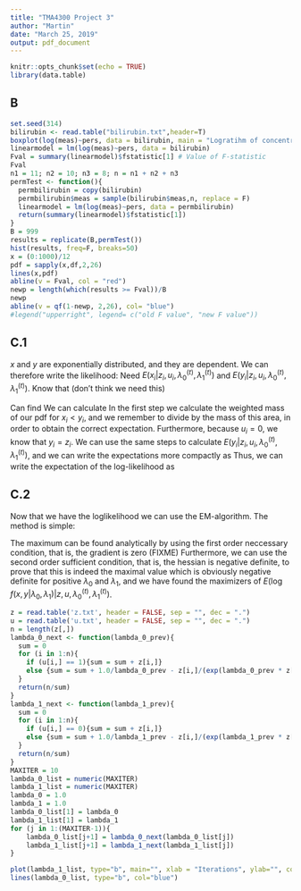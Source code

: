 ```yaml
---
title: "TMA4300 Project 3"
author: "Martin"
date: "March 25, 2019"
output: pdf_document
---
```


```r
knitr::opts_chunk$set(echo = TRUE)
library(data.table)
```

## B


```r
set.seed(314)
bilirubin <- read.table("bilirubin.txt",header=T)
boxplot(log(meas)~pers, data = bilirubin, main = "Logratihm of concentrations")
linearmodel = lm(log(meas)~pers, data = bilirubin)
Fval = summary(linearmodel)$fstatistic[1] # Value of F-statistic
Fval
n1 = 11; n2 = 10; n3 = 8; n = n1 + n2 + n3
permTest <- function(){
  permbilirubin = copy(bilirubin)
  permbilirubin$meas = sample(bilirubin$meas,n, replace = F)
  linearmodel = lm(log(meas)~pers, data = permbilirubin)
  return(summary(linearmodel)$fstatistic[1])
}
B = 999
results = replicate(B,permTest())
hist(results, freq=F, breaks=50)
x = (0:1000)/12
pdf = sapply(x,df,2,26)
lines(x,pdf)
abline(v = Fval, col = "red")
newp = length(which(results >= Fval))/B
newp
abline(v = qf(1-newp, 2,26), col= "blue")
#legend("upperright", legend= c("old F value", "new F value"))
```


## C.1
$x$ and $y$ are exponentially distributed, and they are dependent. We can therefore write the likelihood:
\begin{align*}
  f(x,y|\lambda_0,\lambda_1) = f(x|\lambda_0)f(y|\lambda_1) = \prod_i^n p(x_i|\lambda_0) \prod_i^n p(y_i|\lambda_1)\\
  \log f(x,y|\lambda_0,\lambda_1) = \sum_i^n \log p(x_i|\lambda_0) + \sum_i^n \log p(y_i|\lambda_1) \\
  = \sum_i^n \log \lambda_0 \exp(-\lambda_0 x_i) + \sum_i^n \log \lambda_1 \exp(-\lambda_1 y_i) = n(\log \lambda_0 + \log \lambda_1) - \lambda_0 \sum_i^n x_i - \lambda_1 \sum_i^n y_i \\
  E(\log f(x,y|\lambda_0,\lambda_1)|z,u,\lambda_0^{(t)},\lambda_1^{(t)}) = n(\log \lambda_0 + \log \lambda_1) - \lambda_0 \sum_i^n E(x_i|z_i,u_i,\lambda_0^{(t)},\lambda_1^{(t)}) - \lambda_1 \sum_i^n E(y_i|z_i,u_i,\lambda_0^{(t)},\lambda_1^{(t)})
\end{align*}
Need $E(x_i|z_i,u_i,\lambda_0^{(t)}, \lambda_1^{(t)})$ and $E(y_i|z_i,u_i,\lambda_0^{(t)}, \lambda_1^{(t)})$.
Know that (don't think we need this)
\begin{align*}
  p(z \le v) = p(\max\{x,y\} \le v) = p(x \le v) p(y \le v) = (1 - \exp(-\lambda_0 v))(1 - \exp(-\lambda_1 v)) \\
  p(z) = \frac{d}{dv} p(z \le v) = \lambda_0 \exp(-\lambda_0 z)(1- \exp(-\lambda_1 z)) + \lambda_1 \exp(-\lambda_1 z)(1- \exp(-\lambda_0 z)).
\end{align*}

Can find
\begin{align*}
  E(x_i|z_i,u_i,\lambda_0^{(t)}, \lambda_1^{(t)}) = \begin{cases} z_i, \quad &\text{if } u_i = 1 \\ E(x_i|z_i,u_i = 0,\lambda_0^{(t)}, \lambda_1^{(t)})  \quad &\text{if } u_i = 0 \end{cases}.
\end{align*}
We can calculate
\begin{align*}
E(x_i|z_i,u_i = 0,\lambda_0^{(t)}, \lambda_1^{(t)}) &= E(x_i|x_i < y_i) \\
&= \left(\int_0^{y_i} x_i \lambda_0^{(t)} \exp(-\lambda_0^{(t)}x_i)\right)\big/\left(\int_0^{y_i} x_i \lambda_0^{(t)} \exp(-\lambda_0^{(t)}x_i)\right) \\
&= \frac{1- \exp(-\lambda_0^{(t)}y_i)(\lambda_0^{(t)}y_i + 1)}{\lambda_0^{(t)}(1- \exp(-\lambda_0^{(t)}y_i))}\\
&= \frac{\exp(\lambda_0^{(t)}y_i) - (\lambda_0^{(t)}y_i + 1)}{\lambda_0^{(t)}(\exp(\lambda_0^{(t)}y_i) - 1)} \\
&= \frac{1}{\lambda_0^{(t)}} - \frac{y_i}{\exp(\lambda_0^{(t)}y_i) - 1)} \\
&= \frac{1}{\lambda_0^{(t)}} - \frac{z_i}{\exp(\lambda_0^{(t)}z_i) - 1)}.
\end{align*}
In the first step we calculate the weighted mass of our pdf for $x_i < y_i$, and we remember to divide by the mass of this area, in order to obtain the correct expectation. Furthermore, because $u_i = 0$, we know that $y_i = z_i$. We can use the same steps to calculate $E(y_i|z_i,u_i,\lambda_0^{(t)}, \lambda_1^{(t)})$, and we can write the expectations more compactly as
\begin{align*}
E(x_i|z_i,u_i,\lambda_0^{(t)}, \lambda_1^{(t)}) &= u_iz_i +(1-u_i)\left(\frac{1}{\lambda_0^{(t)}} - \frac{z_i}{\exp(\lambda_0^{(t)}z_i) - 1)}\right) \\
E(y_i|z_i,u_i,\lambda_0^{(t)}, \lambda_1^{(t)}) &= (1-u_i)z_i +u_i\left(\frac{1}{\lambda_1^{(t)}} - \frac{z_i}{\exp(\lambda_1^{(t)}z_i) - 1)}\right).
\end{align*}
Thus, we can write the expectation of the log-likelihood as
\begin{align*}
E(\log f(x,y|\lambda_0,\lambda_1)|z,u,\lambda_0^{(t)},\lambda_1^{(t)}) = n(\log \lambda_0 + \log \lambda_1) &-\lambda_0 \sum_i^n u_iz_i +(1-u_i)\left(\frac{1}{\lambda_0^{(t)}} - \frac{z_i}{\exp(\lambda_0^{(t)}z_i) - 1)}\right)\\
&- \lambda_1 \sum_i^n (1-u_i)z_i +u_i\left(\frac{1}{\lambda_1^{(t)}} - \frac{z_i}{\exp(\lambda_1^{(t)}z_i) - 1)}\right))
\end{align*}

## C.2

Now that we have the loglikelihood we can use the EM-algorithm. The method is simple:
\begin{itemize}
\item Choose initial values $(\lambda_0^{(0)},\lambda_1^{(0)})$
\item Maximize $E(\log f(x,y|\lambda_0,\lambda_1)|z,u,\lambda_0^{(t)},\lambda_1^{(t)})$ wrt to $(\lambda_0,\lambda_1)$, and choose this as $(\lambda_0^{(t+1)},\lambda_1^{(t+1)})$
\item Iterate until convergence
\end{itemize}
The maximum can be found analytically by using the first order neccessary condition, that is, the gradient is zero (FIXME)
\begin{align*}
\nabla E(\log f(x,y|\lambda_0,\lambda_1)|z,u,\lambda_0^{(t)},\lambda_1^{(t)}) = 0 \\
\implies \frac{n}{\lambda_0} - \sum_i^n u_iz_i +(1-u_i)\left(\frac{1}{\lambda_0^{(t)}} - \frac{z_i}{\exp(\lambda_0^{(t)}z_i) - 1)}\right) &= 0 \\
\frac{n}{\lambda_1} - \sum_i^n u_iz_i +(1-u_i)\left(\frac{1}{\lambda_1^{(t)}} - \frac{z_i}{\exp(\lambda_1^{(t)}z_i) - 1)}\right) &= 0 \\
\implies \lambda_0^{(t+1)} = \frac{n}{\sum_i^n u_iz_i +(1-u_i)\left(\frac{1}{\lambda_0^{(t)}} - \frac{z_i}{\exp(\lambda_0^{(t)}z_i) - 1)}\right)} \\
\lambda_1^{(t+1)} = \frac{n}{\sum_i^n u_iz_i +(1-u_i)\left(\frac{1}{\lambda_1^{(t)}} - \frac{z_i}{\exp(\lambda_1^{(t)}z_i) - 1)}\right)}.
\end{align*}
Furthermore, we can use the second order sufficient condition, that is, the hessian is negative definite, to prove that this is indeed the maximal value
\begin{align*}
\nabla^2 E(\log f(x,y|\lambda_0,\lambda_1)|z,u,\lambda_0^{(t)},\lambda_1^{(t)}) = n \begin{bmatrix} -\frac{1}{\lambda_0} & 0 \\ 0 & -\frac{1}{\lambda_1} \end{bmatrix},
\end{align*}
which is obviously negative definite for positive $\lambda_0$ and $\lambda_1$, and we have found the maximizers of $E(\log f(x,y|\lambda_0,\lambda_1)|z,u,\lambda_0^{(t)},\lambda_1^{(t)})$.

```r
z = read.table('z.txt', header = FALSE, sep = "", dec = ".")
u = read.table('u.txt', header = FALSE, sep = "", dec = ".")
n = length(z[,])
lambda_0_next <- function(lambda_0_prev){
  sum = 0
  for (i in 1:n){
    if (u[i,] == 1){sum = sum + z[i,]}
    else {sum = sum + 1.0/lambda_0_prev - z[i,]/(exp(lambda_0_prev * z[i,])-1)}
  }
  return(n/sum)
}
lambda_1_next <- function(lambda_1_prev){
  sum = 0
  for (i in 1:n){
    if (u[i,] == 0){sum = sum + z[i,]}
    else {sum = sum + 1.0/lambda_1_prev - z[i,]/(exp(lambda_1_prev * z[i,])-1)}
  }
  return(n/sum)
}
MAXITER = 10
lambda_0_list = numeric(MAXITER)
lambda_1_list = numeric(MAXITER)
lambda_0 = 1.0
lambda_1 = 1.0
lambda_0_list[1] = lambda_0
lambda_1_list[1] = lambda_1
for (j in 1:(MAXITER-1)){
    lambda_0_list[j+1] = lambda_0_next(lambda_0_list[j])
    lambda_1_list[j+1] = lambda_1_next(lambda_1_list[j])
}

plot(lambda_1_list, type="b", main="", xlab = "Iterations", ylab="", col="red")
lines(lambda_0_list, type="b", col="blue")
```